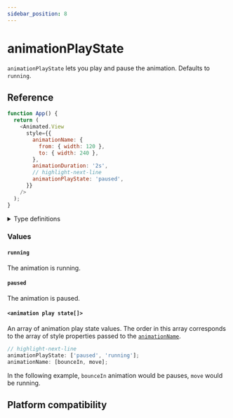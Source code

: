 ```yaml
---
sidebar_position: 8
---
```


# animationPlayState

`animationPlayState` lets you play and pause the animation. Defaults to `running`.


<InteractiveExample
  src={AnimationPlayStateBasicSrc}
  component={AnimationPlayStateBasic}
/>

## Reference

```javascript
function App() {
  return (
    <Animated.View
      style={{
        animationName: {
          from: { width: 120 },
          to: { width: 240 },
        },
        animationDuration: '2s',
        // highlight-next-line
        animationPlayState: 'paused',
      }}
    />
  );
}
```

<details>
<summary>Type definitions</summary>

```typescript
type CSSAnimationPlayState = 'running' | 'paused';

animationPlayState: CSSAnimationPlayState | CSSAnimationPlayState[];
```

</details>

### Values

#### `running`

The animation is running.

#### `paused`

The animation is paused.

#### `<animation play state[]>`

An array of animation play state values. The order in this array corresponds to the array of style properties passed to the [`animationName`](/docs/next/next/css-animations/animation-name).

```javascript
// highlight-next-line
animationPlayState: ['paused', 'running'];
animationName: [bounceIn, move];
```

In the following example, `bounceIn` animation would be pauses, `move` would be running.

## Platform compatibility

<PlatformCompatibility android ios web />
